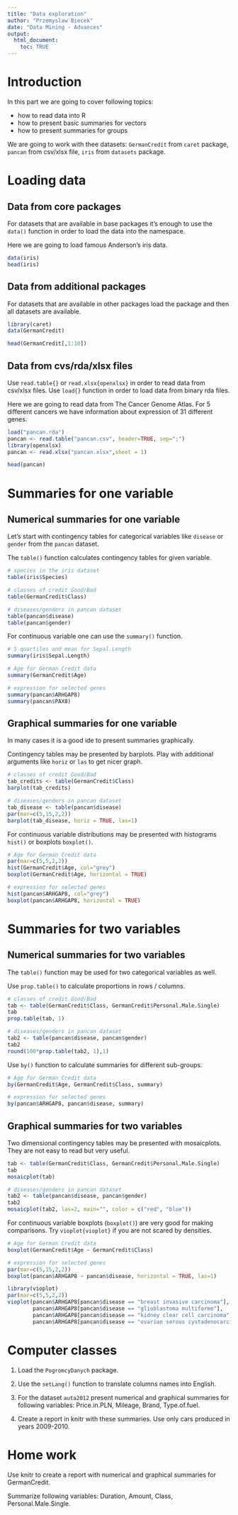 ```yaml
---
title: "Data exploration"
author: "Przemyslaw Biecek"
date: "Data Mining - Advances"
output: 
  html_document:
    toc: TRUE
---
```


# Introduction

In this part we are going to cover following topics:

* how to read data into R
* how to present basic summaries for vectors
* how to present summaries for groups

We are going to work with thee datasets: `GermanCredit` from `caret` package, `pancan` from csv/xlsx file, `iris` from `datasets` package.

# Loading data

## Data from core packages

For datasets that are available in base packages it's enough to use the `data()` function in order to load the data into the namespace.

Here we are going to load famous Anderson's iris data.

```r
data(iris)
head(iris)
```

## Data from additional packages

For datasets that are available in other packages load the package and then all datasets are available.

```r
library(caret)
data(GermanCredit)

head(GermanCredit[,1:10])
```

## Data from cvs/rda/xlsx files

Use `read.table{}` or `read.xlsx{openxlsx}` in order to read data from csv/xlsx files. 
Use `load{}` function in order to load data from binary rda files.

Here we are going to read data from The Cancer Genome Atlas. For 5 different cancers we have information about expression of 31 different genes.

```r
load("pancan.rda")
pancan <- read.table("pancan.csv", header=TRUE, sep=";")
library(openxlsx)
pancan <- read.xlsx("pancan.xlsx",sheet = 1)

head(pancan)
```

# Summaries for one variable

## Numerical summaries for one variable

Let's start with contingency tables for categorical variables like `disease` or `gender` from the `pancan` dataset.

The `table()` function calculates contingency tables for given variable.

```r
# species in the iris dataset
table(iris$Species)

# classes of credit Good/Bad
table(GermanCredit$Class)

# diseases/genders in pancan dataset
table(pancan$disease)
table(pancan$gender)
```

For continuous variable one can use the `summary()` function. 

```r
# 5 quartiles and mean for Sepal.Length
summary(iris$Sepal.Length)

# Age for German Credit data
summary(GermanCredit$Age)

# expression for selected genes
summary(pancan$ARHGAP8)
summary(pancan$PAX8)
```

## Graphical summaries for one variable

In many cases it is a good ide to present summaries graphically.

Contingency tables may be presented by barplots. 
Play with additional arguments like `horiz` or `las` to get nicer graph.

```r
# classes of credit Good/Bad
tab_credits <- table(GermanCredit$Class)
barplot(tab_credits)

# diseases/genders in pancan dataset
tab_disease <- table(pancan$disease)
par(mar=c(5,15,2,2))
barplot(tab_disease, horiz = TRUE, las=1)
```

For continuous variable distributions may be presented with histograms `hist()` or boxplots `boxplot()`.

```r
# Age for German Credit data
par(mar=c(5,5,2,2))
hist(GermanCredit$Age, col="grey")
boxplot(GermanCredit$Age, horizontal = TRUE)

# expression for selected genes
hist(pancan$ARHGAP8, col="grey")
boxplot(pancan$ARHGAP8, horizontal = TRUE)
```

# Summaries for two variables

## Numerical summaries for two variables

The `table()` function may be used for two categorical variables as well. 

Use `prop.table()` to calculate proportions in rows / columns.

```r
# classes of credit Good/Bad
tab <- table(GermanCredit$Class, GermanCredit$Personal.Male.Single)
tab
prop.table(tab, 1)

# diseases/genders in pancan dataset
tab2 <- table(pancan$disease, pancan$gender)
tab2
round(100*prop.table(tab2, 1),1)
```

Use `by()` function to calculate summaries for different sub-groups. 

```r
# Age for German Credit data
by(GermanCredit$Age, GermanCredit$Class, summary)

# expression for selected genes
by(pancan$ARHGAP8, pancan$disease, summary)
```

## Graphical summaries for two variables

Two dimensional contingency tables may be presented with mosaicplots.
They are not easy to read but very useful.

```r
tab <- table(GermanCredit$Class, GermanCredit$Personal.Male.Single)
tab
mosaicplot(tab)

# diseases/genders in pancan dataset
tab2 <- table(pancan$disease, pancan$gender)
tab2
mosaicplot(tab2, las=2, main="", color = c("red", "blue"))
```

For continuous variable boxplots (`boxplot()`) are very good for making comparisons. 
Try `vioplot{vioplot}` if you are not scared by densities.

```r
# Age for German Credit data
boxplot(GermanCredit$Age ~ GermanCredit$Class)

# expression for selected genes
par(mar=c(5,15,2,2))
boxplot(pancan$ARHGAP8 ~ pancan$disease, horizontal = TRUE, las=1)

library(vioplot)
par(mar=c(5,5,2,2))
vioplot(pancan$ARHGAP8[pancan$disease == "breast invasive carcinoma"],
        pancan$ARHGAP8[pancan$disease == "glioblastoma multiforme"],
        pancan$ARHGAP8[pancan$disease == "kidney clear cell carcinoma"],
        pancan$ARHGAP8[pancan$disease == "ovarian serous cystadenocarcinoma"])
```

# Computer classes

1. Load the `PogromcyDanych` package.

2. Use the `setLang()` function to translate columns names into English.

3. For the dataset `auta2012` present numerical and graphical summaries for following variables: Price.in.PLN, Mileage, Brand, Type.of.fuel. 

4. Create a report in knitr with these summaries. Use only cars produced in years 2009-2010.


# Home work

Use knitr to create a report with numerical and graphical summaries for GermanCredit.

Summarize following variables: Duration, Amount, Class, Personal.Male.Single.


